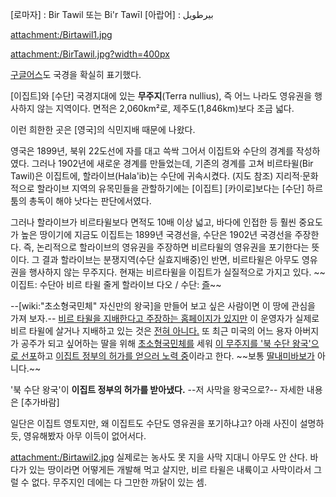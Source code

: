 [로마자] : Bir Tawil 또는 Bi'r Tawīl
[아랍어] : بيرطويل

attachment:/Birtawil1.jpg

attachment:/BirTawil.jpg?width=400px

[http://goo.gl/maps/BBvXf 구글어스]도 국경을 확실히 표기했다.

[이집트]와 [수단] 국경지대에 있는 '''무주지'''(Terra nullius), 즉 어느 나라도 영유권을 행사하지 않는 지역이다. 면적은 2,060km²로, 제주도(1,846km)보다 조금 넓다.

이런 희한한 곳은 [영국]의 식민지배 때문에 나왔다.

영국은 1899년, 북위 22도선에 자를 대고 쓱싹 그어서 이집트와 수단의 경계를 작성하였다. 그러나 1902년에 새로운 경계를 만들었는데, 기존의 경계를 고쳐 비르타윌(Bir Tawil)은 이집트에, 할라이브(Hala'ib)는 수단에 귀속시켰다. (지도 참조) 지리적·문화적으로 할라이브 지역의 유목민들을 관할하기에는 [이집트] [카이로]보다는 [수단] 하르툼의 총독이 해야 낫다는 판단에서였다.

그러나 할라이브가 비르타윌보다 면적도 10배 이상 넓고, 바다에 인접한 등 훨씬 중요도가 높은 땅이기에 지금도 이집트는 1899년 국경선을, 수단은 1902년 국경선을 주장한다. 즉, 논리적으로 할라이브의 영유권을 주장하면 비르타윌의 영유권을 포기한다는 뜻이다. 그 결과 할라이브는 분쟁지역(수단 실효지배중)인 반면, 비르타윌은 아무도 영유권을 행사하지 않는 무주지다. 현재는 비르타윌을 이집트가 실질적으로 가지고 있다. ~~이집트: 수단아 비르 타윌 줄게 할라이브 다오 / 수단: [[즐]]~~

--[wiki:"초소형국민체" 자신만의 왕국]을 만들어 보고 싶은 사람이면 이 땅에 관심을 가져 보자.--   [http://kingdomofbirtawil.blogspot.kr/2010/04/where-is-this-bir-tawil-place-anyway.html 비르 타윌을 지배한다고 주장하는 홈페이지가 있지만] 이 운영자가 실제로 비르 타윌에 살거나 지배하고 있는 것은  [http://emirateofbirtawil.blogspot.kr/ 전혀 아니다.] 또 최근 미국의 어느 용자 아버지가 공주가 되고 싶어하는 딸을 위해 [[초소형국민체]]를 세워 [http://www.timesdispatch.com/news/state-regional/virginia-dad-claims-kingdom-so-daughter-can-be-a-princess/article_fd340b18-092f-11e4-9fbd-001a4bcf6878.html 이 무주지를 '북 수단 왕국'으로 선포]하고 [http://media.daum.net/foreign/america/newsview?newsid=20140715193208681 이집트 정부의 허가를 얻으러 노력 중]이라고 한다. ~~보통 [[딸내미바보]]가 아니다.~~ 

'북 수단 왕국'이 '''이집트 정부의 허가를 받아냈다.''' --저 사막을 왕국으로?--
자세한 내용은 [추가바람]

일단은 이집트 영토지만, 왜 이집트도 수단도 영유권을 포기하냐고? 아래 사진이 설명하듯, 영유해봤자 아무 이득이 없어서다.

attachment:/Birtawil2.jpg
실제로는 농사도 못 지을 사막 지대니 아무도 안 산다. 바다가 있는 땅이라면 어떻게든 개발해 먹고 살지만, 비르 타윌은 내륙이고 사막이라서 그럴 수 없다. 무주지인 데에는 다 그만한 까닭이 있는 셈.
